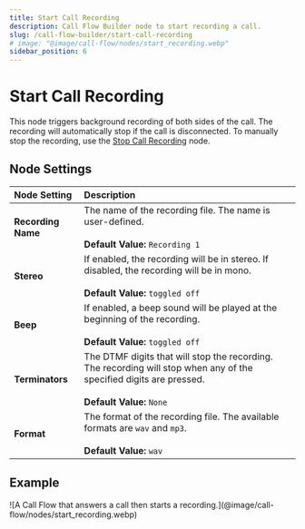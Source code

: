 ```yaml
---
title: Start Call Recording
description: Call Flow Builder node to start recording a call.
slug: /call-flow-builder/start-call-recording
# image: "@image/call-flow/nodes/start_recording.webp"
sidebar_position: 6
---
```


# Start Call Recording

This node triggers background recording of both sides of the call. 
The recording will automatically stop if the call is disconnected.
To manually stop the recording, use the [Stop Call Recording](../stop_call_recording/index.mdx) node.


## Node Settings

| Node Setting       | Description                                                                                                                                              |
|:-------------------|:---------------------------------------------------------------------------------------------------------------------------------------------------------|
| **Recording Name** | The name of the recording file. The name is user-defined.<br /><br />**Default Value:** `Recording 1`                                                    |
| **Stereo**         | If enabled, the recording will be in stereo. If disabled, the recording will be in mono.<br /><br />**Default Value:** `toggled off`                     |
| **Beep**           | If enabled, a beep sound will be played at the beginning of the recording.<br /><br />**Default Value:** `toggled off`                                   |
| **Terminators**    | The DTMF digits that will stop the recording. The recording will stop when any of the specified digits are pressed.<br /><br />**Default Value:** `None` |
| **Format**         | The format of the recording file. The available formats are `wav` and `mp3`.<br /><br />**Default Value:** `wav`                                         |

## Example

<Frame caption="A Call Flow that answers a call then starts a recording." ogImage>
![A Call Flow that answers a call then starts a recording.](@image/call-flow/nodes/start_recording.webp)
</Frame>